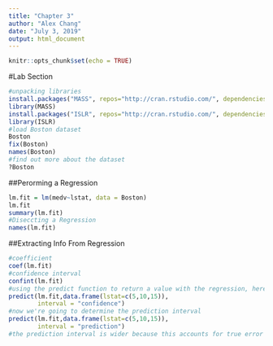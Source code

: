 ```yaml
---
title: "Chapter 3"
author: "Alex Chang"
date: "July 3, 2019"
output: html_document
---
```


```r
knitr::opts_chunk$set(echo = TRUE)
```

#Lab Section 

```r
#unpacking libraries 
install.packages("MASS", repos="http://cran.rstudio.com/", dependencies=TRUE)
library(MASS)
install.packages("ISLR", repos="http://cran.rstudio.com/", dependencies=TRUE)
library(ISLR)
#load Boston dataset 
Boston
fix(Boston)
names(Boston)
#find out more about the dataset 
?Boston
```

##Perorming a Regression
```r
lm.fit = lm(medv~lstat, data = Boston)
lm.fit
summary(lm.fit)
#Diseccting a Regression
names(lm.fit)
```

##Extracting Info From Regression
```r
#coefficient 
coef(lm.fit)
#confidence interval 
confint(lm.fit)
#using the predict function to return a value with the regression, here we see the prediction's confidence interval 
predict(lm.fit,data.frame(lstat=c(5,10,15)),
        interval = "confidence")
#now we're going to determine the prediction interval
predict(lm.fit,data.frame(lstat=c(5,10,15)),
        interval = "prediction")
#the prediction interval is wider because this accounts for true error and should encompass the true y value within it 
```

